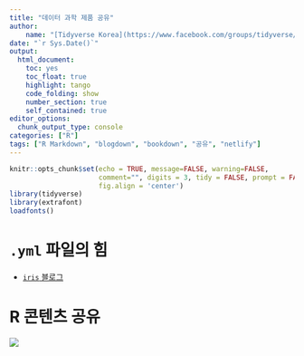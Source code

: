 ```yaml
---
title: "데이터 과학 제품 공유"
author:
    name: "[Tidyverse Korea](https://www.facebook.com/groups/tidyverse/)"
date: "`r Sys.Date()`"
output:
  html_document: 
    toc: yes
    toc_float: true
    highlight: tango
    code_folding: show
    number_section: true
    self_contained: true
editor_options: 
  chunk_output_type: console
categories: ["R"]
tags: ["R Markdown", "blogdown", "bookdown", "공유", "netlify"]
---
```


```r
knitr::opts_chunk$set(echo = TRUE, message=FALSE, warning=FALSE,
                      comment="", digits = 3, tidy = FALSE, prompt = FALSE, 
                      fig.align = 'center')
library(tidyverse)
library(extrafont)
loadfonts()
```

# `.yml` 파일의 힘

- [`iris` 블로그](iris.html)

# R 콘텐츠 공유 

![](fig/sharing-yml.png)